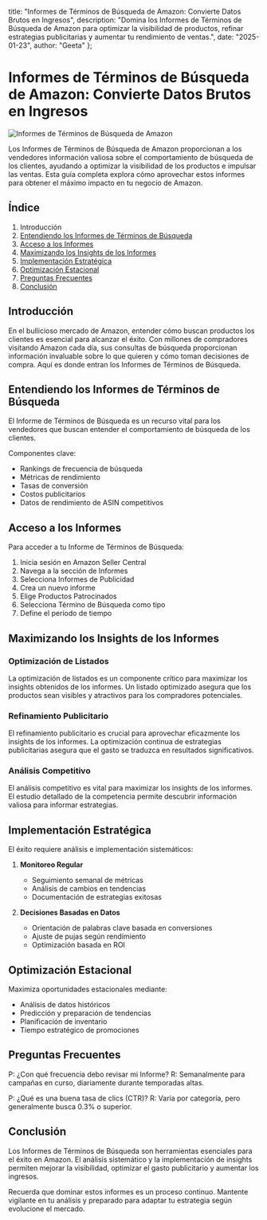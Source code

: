   title: "Informes de Términos de Búsqueda de Amazon: Convierte Datos Brutos en Ingresos",
  description: "Domina los Informes de Términos de Búsqueda de Amazon para optimizar la visibilidad de productos, refinar estrategias publicitarias y aumentar tu rendimiento de ventas.",
  date: "2025-01-23",
  author: "Geeta"
};

# Informes de Términos de Búsqueda de Amazon: Convierte Datos Brutos en Ingresos

![Informes de Términos de Búsqueda de Amazon](/images/blog/amazon-search-term-reports.jpeg)

Los Informes de Términos de Búsqueda de Amazon proporcionan a los vendedores información valiosa sobre el comportamiento de búsqueda de los clientes, ayudando a optimizar la visibilidad de los productos e impulsar las ventas. Esta guía completa explora cómo aprovechar estos informes para obtener el máximo impacto en tu negocio de Amazon.

## Índice

1. Introducción
2. [Entendiendo los Informes de Términos de Búsqueda](#entendiendo-los-informes)
3. [Acceso a los Informes](#acceso-a-los-informes)
4. [Maximizando los Insights de los Informes](#maximizando-los-insights)
5. [Implementación Estratégica](#implementacion-estrategica)
6. [Optimización Estacional](#optimizacion-estacional)
7. [Preguntas Frecuentes](#preguntas-frecuentes)
8. [Conclusión](#conclusion)

## Introducción

En el bullicioso mercado de Amazon, entender cómo buscan productos los clientes es esencial para alcanzar el éxito. Con millones de compradores visitando Amazon cada día, sus consultas de búsqueda proporcionan información invaluable sobre lo que quieren y cómo toman decisiones de compra. Aquí es donde entran los Informes de Términos de Búsqueda.

## Entendiendo los Informes de Términos de Búsqueda

El Informe de Términos de Búsqueda es un recurso vital para los vendedores que buscan entender el comportamiento de búsqueda de los clientes.

Componentes clave:
- Rankings de frecuencia de búsqueda
- Métricas de rendimiento
- Tasas de conversión
- Costos publicitarios
- Datos de rendimiento de ASIN competitivos

## Acceso a los Informes

Para acceder a tu Informe de Términos de Búsqueda:

1. Inicia sesión en Amazon Seller Central
2. Navega a la sección de Informes
3. Selecciona Informes de Publicidad
4. Crea un nuevo informe
5. Elige Productos Patrocinados
6. Selecciona Término de Búsqueda como tipo
7. Define el período de tiempo

## Maximizando los Insights de los Informes

### Optimización de Listados

La optimización de listados es un componente crítico para maximizar los insights obtenidos de los informes. Un listado optimizado asegura que los productos sean visibles y atractivos para los compradores potenciales.

### Refinamiento Publicitario

El refinamiento publicitario es crucial para aprovechar eficazmente los insights de los informes. La optimización continua de estrategias publicitarias asegura que el gasto se traduzca en resultados significativos.

### Análisis Competitivo

El análisis competitivo es vital para maximizar los insights de los informes. El estudio detallado de la competencia permite descubrir información valiosa para informar estrategias.

## Implementación Estratégica

El éxito requiere análisis e implementación sistemáticos:

1. **Monitoreo Regular**
   - Seguimiento semanal de métricas
   - Análisis de cambios en tendencias
   - Documentación de estrategias exitosas

2. **Decisiones Basadas en Datos**
   - Orientación de palabras clave basada en conversiones
   - Ajuste de pujas según rendimiento
   - Optimización basada en ROI

## Optimización Estacional

Maximiza oportunidades estacionales mediante:
- Análisis de datos históricos
- Predicción y preparación de tendencias
- Planificación de inventario
- Tiempo estratégico de promociones

## Preguntas Frecuentes

P: ¿Con qué frecuencia debo revisar mi Informe?
R: Semanalmente para campañas en curso, diariamente durante temporadas altas.

P: ¿Qué es una buena tasa de clics (CTR)?
R: Varía por categoría, pero generalmente busca 0.3% o superior.

## Conclusión

Los Informes de Términos de Búsqueda son herramientas esenciales para el éxito en Amazon. El análisis sistemático y la implementación de insights permiten mejorar la visibilidad, optimizar el gasto publicitario y aumentar los ingresos.

Recuerda que dominar estos informes es un proceso continuo. Mantente vigilante en tu análisis y preparado para adaptar tu estrategia según evolucione el mercado.
